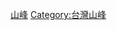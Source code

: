 {{Catnav|頁面分類|地理|...|島嶼|太平洋島嶼|台灣|台灣地理|台灣各地地理|花蓮縣地理}}
{{Catnav|頁面分類|地理|...|亞洲地理|東亞地理|台灣地理|台灣各地地理|花蓮縣地理}}
{{Catnav|頁面分類|地理|...|各國地理|中華民國地理|中華民國行政區劃|中華民國各省行政區劃|臺灣行政區劃|花蓮縣|花蓮縣地理}}
{{Catnav|頁面分類|各種主題的頁面分類|按國家分類|...|台灣地理|台灣地形|台灣山峰}}
{{Catnav|頁面分類|各種主題的頁面分類|按大洲分类|...|各大洲山峰|亚洲山峰|亚洲各国山峰|台灣山峰}}
{{臺灣行政區劃分類導航|山峰}}

[[Category:花蓮縣地理|山峰]]
[[Category:台灣山峰|Category:台灣山峰]]